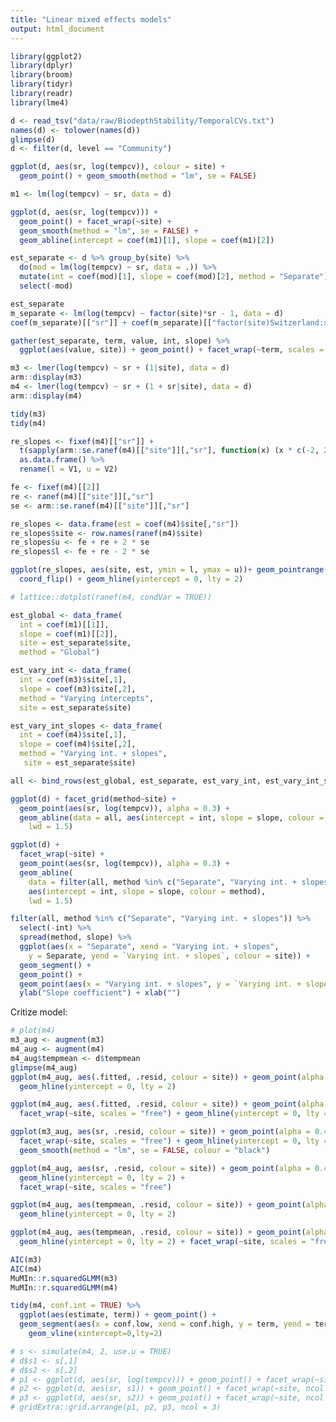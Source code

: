 ```yaml
---
title: "Linear mixed effects models"
output: html_document
---
```


```r
library(ggplot2)
library(dplyr)
library(broom)
library(tidyr)
library(readr)
library(lme4)
```

```r
d <- read_tsv("data/raw/BiodepthStability/TemporalCVs.txt")
names(d) <- tolower(names(d))
glimpse(d)
d <- filter(d, level == "Community")
```

```r
ggplot(d, aes(sr, log(tempcv)), colour = site) + 
  geom_point() + geom_smooth(method = "lm", se = FALSE)

m1 <- lm(log(tempcv) ~ sr, data = d)

ggplot(d, aes(sr, log(tempcv))) + 
  geom_point() + facet_wrap(~site) + 
  geom_smooth(method = "lm", se = FALSE) +
  geom_abline(intercept = coef(m1)[1], slope = coef(m1)[2])
```

```r
est_separate <- d %>% group_by(site) %>%
  do(mod = lm(log(tempcv) ~ sr, data = .)) %>%
  mutate(int = coef(mod)[1], slope = coef(mod)[2], method = "Separate") %>%
  select(-mod)

est_separate
m_separate <- lm(log(tempcv) ~ factor(site)*sr - 1, data = d)
coef(m_separate)[["sr"]] + coef(m_separate)[["factor(site)Switzerland:sr"]]

gather(est_separate, term, value, int, slope) %>%
  ggplot(aes(value, site)) + geom_point() + facet_wrap(~term, scales = "free_x")
```

```r
m3 <- lmer(log(tempcv) ~ sr + (1|site), data = d)
arm::display(m3)
m4 <- lmer(log(tempcv) ~ sr + (1 + sr|site), data = d)
arm::display(m4)

tidy(m3)
tidy(m4)

re_slopes <- fixef(m4)[["sr"]] + 
  t(sapply(arm::se.ranef(m4)[["site"]][,"sr"], function(x) (x * c(-2, 2)))) %>%
  as.data.frame() %>%
  rename(l = V1, u = V2)

fe <- fixef(m4)[[2]]
re <- ranef(m4)[["site"]][,"sr"]
se <- arm::se.ranef(m4)[["site"]][,"sr"]

re_slopes <- data.frame(est = coef(m4)$site[,"sr"])
re_slopes$site <- row.names(ranef(m4)$site)
re_slopes$u <- fe + re + 2 * se
re_slopes$l <- fe + re - 2 * se

ggplot(re_slopes, aes(site, est, ymin = l, ymax = u))+ geom_pointrange() +
  coord_flip() + geom_hline(yintercept = 0, lty = 2)

# lattice::dotplot(ranef(m4, condVar = TRUE))

est_global <- data_frame(
  int = coef(m1)[[1]], 
  slope = coef(m1)[[2]],
  site = est_separate$site,
  method = "Global")

est_vary_int <- data_frame(
  int = coef(m3)$site[,1], 
  slope = coef(m3)$site[,2], 
  method = "Varying intercepts",
  site = est_separate$site)

est_vary_int_slopes <- data_frame(
  int = coef(m4)$site[,1], 
  slope = coef(m4)$site[,2], 
  method = "Varying int. + slopes",
   site = est_separate$site)

all <- bind_rows(est_global, est_separate, est_vary_int, est_vary_int_slopes)

ggplot(d) + facet_grid(method~site) +
  geom_point(aes(sr, log(tempcv)), alpha = 0.3) +
  geom_abline(data = all, aes(intercept = int, slope = slope, colour = method), 
    lwd = 1.5)

ggplot(d) + 
  facet_wrap(~site) +
  geom_point(aes(sr, log(tempcv)), alpha = 0.3) +
  geom_abline(
    data = filter(all, method %in% c("Separate", "Varying int. + slopes")),
    aes(intercept = int, slope = slope, colour = method), 
    lwd = 1.5)

filter(all, method %in% c("Separate", "Varying int. + slopes")) %>% 
  select(-int) %>% 
  spread(method, slope) %>% 
  ggplot(aes(x = "Separate", xend = "Varying int. + slopes", 
    y = Separate, yend = `Varying int. + slopes`, colour = site)) + 
  geom_segment() +
  geom_point() + 
  geom_point(aes(x = "Varying int. + slopes", y = `Varying int. + slopes`)) + 
  ylab("Slope coefficient") + xlab("")
```

Critize model:

```r
# plot(m4)
m3_aug <- augment(m3)
m4_aug <- augment(m4)
m4_aug$tempmean <- d$tempmean
glimpse(m4_aug)
ggplot(m4_aug, aes(.fitted, .resid, colour = site)) + geom_point(alpha = 0.4) +
  geom_hline(yintercept = 0, lty = 2)

ggplot(m4_aug, aes(.fitted, .resid, colour = site)) + geom_point(alpha = 0.4) +
  facet_wrap(~site, scales = "free") + geom_hline(yintercept = 0, lty = 2)

ggplot(m3_aug, aes(sr, .resid, colour = site)) + geom_point(alpha = 0.4) +
  facet_wrap(~site, scales = "free") + geom_hline(yintercept = 0, lty = 2) +
  geom_smooth(method = "lm", se = FALSE, colour = "black")

ggplot(m4_aug, aes(sr, .resid, colour = site)) + geom_point(alpha = 0.4) +
  geom_hline(yintercept = 0, lty = 2) +
  facet_wrap(~site, scales = "free")

ggplot(m4_aug, aes(tempmean, .resid, colour = site)) + geom_point(alpha = 0.4) +
  geom_hline(yintercept = 0, lty = 2)

ggplot(m4_aug, aes(tempmean, .resid, colour = site)) + geom_point(alpha = 0.4) +
  geom_hline(yintercept = 0, lty = 2) + facet_wrap(~site, scales = "free")

```

```r
AIC(m3)
AIC(m4)
MuMIn::r.squaredGLMM(m3)
MuMIn::r.squaredGLMM(m4)
```

```r
tidy(m4, conf.int = TRUE) %>%
  ggplot(aes(estimate, term)) + geom_point() +
  geom_segment(aes(x = conf.low, xend = conf.high, y = term, yend = term)) +
    geom_vline(xintercept=0,lty=2)
```

```r
# s <- simulate(m4, 2, use.u = TRUE)
# d$s1 <- s[,1]
# d$s2 <- s[,2]
# p1 <- ggplot(d, aes(sr, log(tempcv))) + geom_point() + facet_wrap(~site, ncol = 1)
# p2 <- ggplot(d, aes(sr, s1)) + geom_point() + facet_wrap(~site, ncol = 1)
# p3 <- ggplot(d, aes(sr, s2)) + geom_point() + facet_wrap(~site, ncol = 1)
# gridExtra::grid.arrange(p1, p2, p3, ncol = 3)
```
